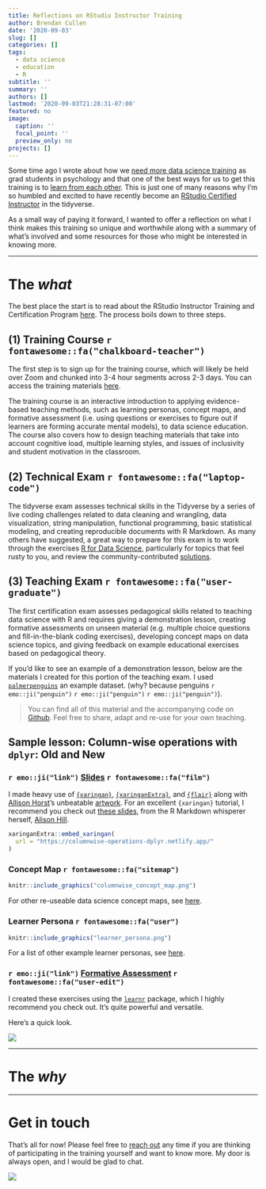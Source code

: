 ```yaml
---
title: Reflections on RStudio Instructor Training
author: Brendan Cullen
date: '2020-09-03'
slug: []
categories: []
tags:
  - data science
  - education
  - R
subtitle: ''
summary: ''
authors: []
lastmod: '2020-09-03T21:28:31-07:00'
featured: no
image:
  caption: ''
  focal_point: ''
  preview_only: no
projects: []
---
```


Some time ago I wrote about how we [need more data science training](https://bcullen.rbind.io/post/2020-03-08-data-science-training-needs-in-grad-school/) as grad students in psychology and that one of the best ways for us to get this training is to [learn from each other](https://twitter.com/_bcullen/status/1237414725081653249). This is just one of many reasons why I'm so humbled and excited to have recently become an [RStudio Certified Instructor](https://education.rstudio.com/trainers/people/cullen+brendan/) in the tidyverse. 

As a small way of paying it forward, I wanted to offer a reflection on what I think makes this training so unique and worthwhile along with a summary of what's involved and some resources for those who might be interested in knowing more. 

***

# The *what*

The best place the start is to read about the RStudio Instructor Training and Certification Program [here](https://education.rstudio.com/trainers/#info). The process boils down to three steps.

## (1) Training Course `r fontawesome::fa("chalkboard-teacher")`

The first step is to sign up for the training course, which will likely be held over Zoom and chunked into 3-4 hour segments across 2-3 days. You can access the training materials [here](https://drive.google.com/drive/folders/13ohFt3D0EJ5PDbMaWTxnHH-hwA7G0IvY).

The training course is an interactive introduction to applying evidence-based teaching methods, such as learning personas, concept maps, and formative assessment (i.e. using questions or exercises to figure out if learners are forming accurate mental models), to data science education. The course also covers how to design teaching materials that take into account cognitive load, multiple learning styles, and issues of inclusivity and student motivation in the classroom.

## (2) Technical Exam `r fontawesome::fa("laptop-code")`

The tidyverse exam assesses technical skills in the Tidyverse by a series of live coding challenges related to data cleaning and wrangling, data visualization, string manipulation, functional programming, basic statistical modeling, and creating reproducible documents with R Markdown. As many others have suggested, a great way to prepare for this exam is to work through the exercises [R for Data Science](https://r4ds.had.co.nz/), particularly for topics that feel rusty to you, and review the community-contributed [solutions](https://jrnold.github.io/r4ds-exercise-solutions/).

## (3) Teaching Exam `r fontawesome::fa("user-graduate")`

The first certification exam assesses pedagogical skills related to teaching data science with R and requires giving a demonstration lesson, creating formative assessments on unseen material (e.g. multiple choice questions and fill-in-the-blank coding exercises), developing concept maps on data science topics, and giving feedback on example educational exercises based on pedagogical theory.


If you'd like to see an example of a demonstration lesson, below are the materials I created for this portion of the teaching exam. I used [`palmerpenguins`](https://allisonhorst.github.io/palmerpenguins/) an example dataset. (why? because penguins `r emo::ji("penguin")` `r emo::ji("penguin")` `r emo::ji("penguin")`). 

> You can find all of this material and the accompanying code on [Github](https://github.com/brendanhcullen/rstudio-instructor-certification). Feel free to share, adapt and re-use for your own teaching.

## Sample lesson: **Column-wise operations with `dplyr`: Old and New**

### `r emo::ji("link")` [Slides](https://columnwise-operations-dplyr.netlify.app/) `r fontawesome::fa("film")`

I made heavy use of [`{xaringan}`](https://slides.yihui.org/xaringan/), [`{xaringanExtra}`](https://pkg.garrickadenbuie.com/xaringanExtra/#/), and [`{flair}`](https://kbodwin.github.io/flair/index.html) along with [Allison Horst](https://www.allisonhorst.com/)'s unbeatable [artwork](https://github.com/allisonhorst/stats-illustrations). For an excellent `{xaringan}` tutorial, I recommend you check out [these slides](https://arm.rbind.io/slides/xaringan.html#1), from the R Markdown whisperer herself, [Alison Hill](https://alison.rbind.io/). 

```r
xaringanExtra::embed_xaringan(
  url = "https://columnwise-operations-dplyr.netlify.app/"
)
```

### Concept Map `r fontawesome::fa("sitemap")`

```r
knitr::include_graphics("columnwise_concept_map.png")
```

For other re-useable data science concept maps, see [here](https://docs.google.com/presentation/d/1ForBjP0pVhljBLuqOyYfyHw_1rrwJzpWW1ZHzCqAJpU/edit#slide=id.p).

### Learner Persona `r fontawesome::fa("user")`

```r
knitr::include_graphics("learner_persona.png")
```

For a list of other example learner personas, see [here](https://rstudio-education.github.io/learner-personas/).

### `r emo::ji("link")` [Formative Assessment](https://brendancullen.shinyapps.io/columnwise_operations_formative_assessment/) `r fontawesome::fa("user-edit")`

I created these exercises using the [`learnr`](https://rstudio.github.io/learnr/) package, which I highly recommend you check out. It's quite powerful and versatile. 

Here's a quick look.

![](columnwise_formative_assessment.gif)

***

# The *why*

***

# Get in touch

That's all for now! Please feel free to [reach out](https://twitter.com/_bcullen) any time if you are thinking of participating in the training yourself and want to know more. My door is always open, and I would be glad to chat.

![](https://media.giphy.com/media/3o7btQsLqXMJAPu6Na/giphy.gif)
